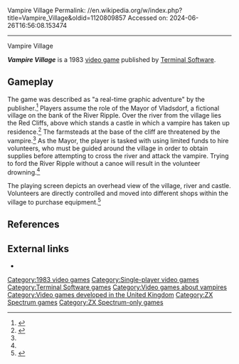 Vampire Village
Permalink: //en.wikipedia.org/w/index.php?title=Vampire_Village&oldid=1120809857
Accessed on: 2024-06-26T16:56:08.153474



------
Vampire Village
{{Infobox VG
| title = Vampire Village
| image = VampireVillage cover.jpg
| caption = 
| developer = 
| publisher = [[Terminal Software]]
| series = 
| engine = 
| released = 1983
| genre = 
| modes = [[Single-player]]
| platforms = [[ZX Spectrum]]
}}

'''''Vampire Village''''' is a 1983 [[video game]] published by [[Terminal Software]].

==Gameplay==
The game was described as "a real-time graphic adventure" by the publisher.<ref name="su">{{cite journal | title = Spectrum Software Scene - Slow vampire pursuit discourages interest| journal = [[Sinclair User]]| issue = 22 | pages = 39| publisher = ECC Publications Ltd| date = January 1984 }}</ref> Players assume the role of the Mayor of Vladsdorf, a fictional village on the bank of the River Ripple. Over the river from the village lies the Red Cliffs, above which stands a castle in which a vampire has taken up residence.<ref name="crash">{{cite journal | title = Reviews - Vampire Village| journal = [[Crash (magazine)|Crash]]| issue = 1 | pages = 92, 93| publisher = [[Newsfield Publications Ltd]]| date = February 1984 }}</ref> The farmsteads at the base of the cliff are threatened by the vampire.<ref name="su"/> As the Mayor, the player is tasked with using limited funds to hire volunteers, who must be guided around the village in order to obtain supplies before attempting to cross the river and attack the vampire. Trying to ford the River Ripple without a canoe will result in the volunteer drowning.<ref name="crash"/>

The playing screen depicts an overhead view of the village, river and castle. Volunteers are directly controlled and moved into different shops within the village to purchase equipment.<ref name="hcw">{{cite journal | title = Software Reviews - Strategic Software | journal = [[Home Computing Weekly]]| issue = 42 | pages = 43| publisher = [[Argus Specialist Publications]]| date = December 20, 1983 }}</ref>

==References==
{{reflist}}

==External links==
*{{WoS game|id=0005539|name=Vampire Village}}

[[Category:1983 video games]]
[[Category:Single-player video games]]
[[Category:Terminal Software games]]
[[Category:Video games about vampires]]
[[Category:Video games developed in the United Kingdom]]
[[Category:ZX Spectrum games]]
[[Category:ZX Spectrum-only games]]